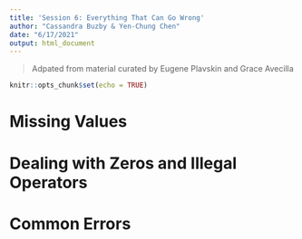 ```yaml
---
title: 'Session 6: Everything That Can Go Wrong'
author: "Cassandra Buzby & Yen-Chung Chen"
date: "6/17/2021"
output: html_document
---
```


> Adpated from material curated by Eugene Plavskin and Grace Avecilla

```r
knitr::opts_chunk$set(echo = TRUE)
```

# Missing Values

# Dealing with Zeros and Illegal Operators

# Common Errors